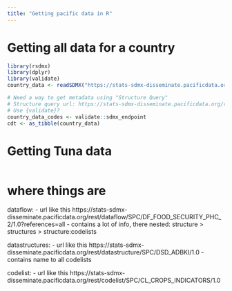 ```yaml
---
title: "Getting pacific data in R"
---
```



# Getting all data for a country

```r
library(rsdmx)
library(dplyr)
library(validate)
country_data <- readSDMX("https://stats-sdmx-disseminate.pacificdata.org/rest/data/SPC,DF_FOOD_SECURITY_PHC_1,1.0/A..._T._T._T._T.CROP+LIVE+FISH+HAND+_T?startPeriod=2017&endPeriod=2020&dimensionAtObservation=AllDimensions")

# Need a way to get metadata using "Structure Query"
# Structure query url: https://stats-sdmx-disseminate.pacificdata.org/rest/dataflow/SPC/DF_FOOD_SECURITY_PHC_1/1.0?references=all
# Use {validate}?
country_data_codes <- validate::sdmx_endpoint
cdt <- as_tibble(country_data)


```

# Getting Tuna data

```r



````


# where things are

dataflow:
- url like this https://stats-sdmx-disseminate.pacificdata.org/rest/dataflow/SPC/DF_FOOD_SECURITY_PHC_2/1.0?references=all
- contains a lot of info, there nested: structure > structures > structure:codelists

datastructures:
- url like this https://stats-sdmx-disseminate.pacificdata.org/rest/datastructure/SPC/DSD_ADBKI/1.0
- contains name to all codelists

codelist:
- url like this https://stats-sdmx-disseminate.pacificdata.org/rest/codelist/SPC/CL_CROPS_INDICATORS/1.0